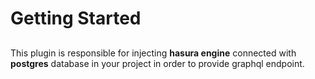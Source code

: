 
<Meta />



# Getting Started

##

 This plugin is responsible for injecting **hasura engine** connected with **postgres** database in your project
 in order to provide graphql endpoint.
